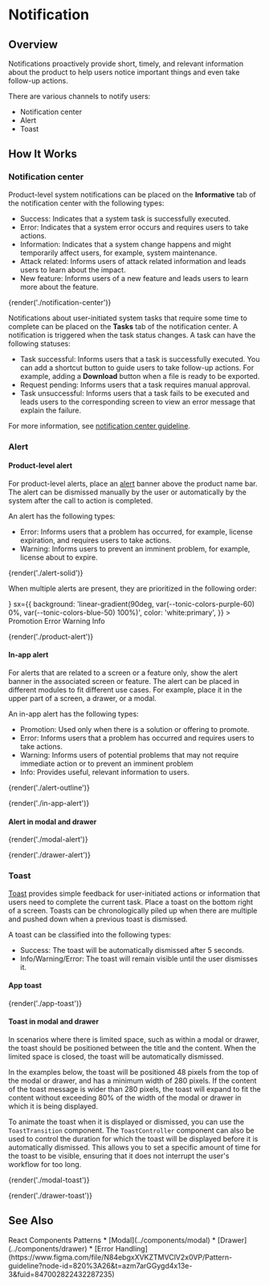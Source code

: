 
# Notification

## Overview

Notifications proactively provide short, timely, and relevant information about the product to help users notice important things and even take follow-up actions.

There are various channels to notify users:

* Notification center
* Alert
* Toast

## How It Works

### Notification center

Product-level system notifications can be placed on the **Informative** tab of the notification center with the following types:
* Success: Indicates that a system task is successfully executed.
* Error: Indicates that a system error occurs and requires users to take actions.
* Information: Indicates that a system change happens and might temporarily affect users, for example, system maintenance.
* Attack related: Informs users of attack related information and leads users to learn about the impact.
* New feature: Informs users of a new feature and leads users to learn more about the feature.

{render('./notification-center')}

Notifications about user-initiated system tasks that require some time to complete can be placed on the **Tasks** tab of the notification center. A notification is triggered when the task status changes.
A task can have the following statuses:
* Task successful: Informs users that a task is successfully executed. You can add a shortcut button to guide users to take follow-up actions. For example, adding a **Download** button when a file is ready to be exported.
* Request pending: Informs users that a task requires manual approval.
* Task unsuccessful: Informs users that a task fails to be executed and leads users to the corresponding screen to view an error message that explain the failure.

For more information, see [notification center guideline](https://www.figma.com/file/Y1PF38zpyzA15XwBAdAb7f/Notification-Center?node-id=576%3A0&fuid=847002822432287235).

### Alert

#### Product-level alert

For product-level alerts, place an [alert](../components/alert) banner above the product name bar. The alert can be dismissed manually by the user or automatically by the system after the call to action is completed.

An alert has the following types:
* Error: Informs users that a problem has occurred, for example, license expiration, and requires users to take actions.
* Warning: Informs users to prevent an imminent problem, for example, license about to expire.

{render('./alert-solid')}

When multiple alerts are present, they are prioritized in the following order:

<Flex fontSize="sm" lineHeight="sm" mb="6x">
  <Grid
    alignItems="center"
    columnGap="2x"
    templateColumns="repeat(4, 1fr auto)"
  >
    <Alert
      severity="none"
      variant="solid" 
      icon={<Light2OIcon />}
      sx={{
        background: 'linear-gradient(90deg, var(--tonic-colors-purple-60) 0%, var(--tonic-colors-blue-50) 100%)',
        color: 'white:primary',
      }}
    >
      <Text>Promotion</Text>
    </Alert>
    <ArrowRightIcon />
    <Alert
      severity="error"
      variant="solid"
    >
      <Text>Error</Text>
    </Alert>
    <ArrowRightIcon />
    <Alert
      severity="warning"
      variant="solid"
    >
      <Text>Warning</Text>
    </Alert>
    <ArrowRightIcon />
    <Alert
      severity="info"
      variant="solid"
    >
      <Text>Info</Text>
    </Alert>
  </Grid>
</Flex>

{render('./product-alert')}

#### In-app alert

For alerts that are related to a screen or a feature only, show the alert banner in the associated screen or feature. The alert can be placed in different modules to fit different use cases. For example, place it in the upper part of a screen, a drawer, or a modal.

An in-app alert has the following types:
* Promotion: Used only when there is a solution or offering to promote.
* Error: Informs users that a problem has occurred and requires users to take actions.
* Warning: Informs users of potential problems that may not require immediate action or to prevent an imminent problem
* Info: Provides useful, relevant information to users.

{render('./alert-outline')}

{render('./in-app-alert')}

#### Alert in modal and drawer

{render('./modal-alert')}

{render('./drawer-alert')}

### Toast

[Toast](../components/toast) provides simple feedback for user-initiated actions or information that users need to complete the current task. Place a toast on the bottom right of a screen. Toasts can be chronologically piled up when there are multiple and pushed down when a previous toast is dismissed.

A toast can be classified into the following types:
* Success: The toast will be automatically dismissed after 5 seconds.
* Info/Warning/Error: The toast will remain visible until the user dismisses it.

#### App toast

{render('./app-toast')}

#### Toast in modal and drawer

In scenarios where there is limited space, such as within a modal or drawer, the toast should be positioned between the title and the content. When the limited space is closed, the toast will be automatically dismissed.

In the examples below, the toast will be positioned 48 pixels from the top of the modal or drawer, and has a minimum width of 280 pixels. If the content of the toast message is wider than 280 pixels, the toast will expand to fit the content without exceeding 80% of the width of the modal or drawer in which it is being displayed.

To animate the toast when it is displayed or dismissed, you can use the `ToastTransition` component. The `ToastController` component can also be used to control the duration for which the toast will be displayed before it is automatically dismissed. This allows you to set a specific amount of time for the toast to be visible, ensuring that it does not interrupt the user's workflow for too long.

{render('./modal-toast')}

{render('./drawer-toast')}

## See Also

<Flex>
  <Grid
    templateColumns="1fr 1fr"
    columnGap="18x"
    rowGap="4x"
  >
    <TextLabel>React Components</TextLabel>
    <TextLabel>Patterns</TextLabel>
    <Box>
      * [Modal](../components/modal)
      * [Drawer](../components/drawer)
    </Box>
    <Box>
      * [Error Handling](https://www.figma.com/file/N84ebgxXVKZTMVClV2x0VP/Pattern-guideline?node-id=820%3A26&t=azm7arGGygd4x13e-3&fuid=847002822432287235)
    </Box>
  </Grid>
</Flex>
